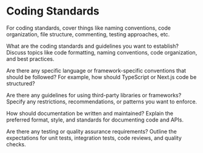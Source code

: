 # Coding Standards

For coding standards, cover things like naming conventions, code organization, file structure, commenting, testing approaches, etc.

What are the coding standards and guidelines you want to establish? Discuss topics like code formatting, naming conventions, code organization, and best practices.

Are there any specific language or framework-specific conventions that should be followed? For example, how should TypeScript or Next.js code be structured?

Are there any guidelines for using third-party libraries or frameworks? Specify any restrictions, recommendations, or patterns you want to enforce.

How should documentation be written and maintained? Explain the preferred format, style, and standards for documenting code and APIs.

Are there any testing or quality assurance requirements? Outline the expectations for unit tests, integration tests, code reviews, and quality checks.
